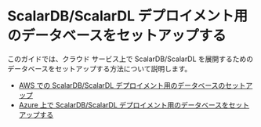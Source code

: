 # ScalarDB/ScalarDL デプロイメント用のデータベースをセットアップする

このガイドでは、クラウド サービス上で ScalarDB/ScalarDL を展開するためのデータベースをセットアップする方法について説明します。

* [AWS での ScalarDB/ScalarDL デプロイメント用のデータベースのセットアップ](SetupDatabaseForAWS.md)
* [Azure 上で ScalarDB/ScalarDL デプロイメント用のデータベースをセットアップする](SetupDatabaseForAzure.md)
